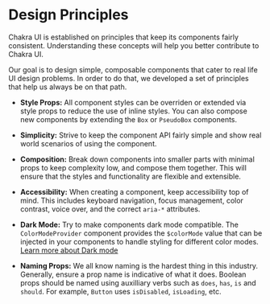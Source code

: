 # Design Principles

Chakra UI is established on principles that keep its components fairly
consistent. Understanding these concepts will help you better contribute to
Chakra UI.

Our goal is to design simple, composable components that cater to real life UI
design problems. In order to do that, we developed a set of principles that help
us always be on that path.

- **Style Props:** All component styles can be overriden or extended via style
  props to reduce the use of inline styles. You can also compose new components by
  extending the `Box` or `PseudoBox` components.

- **Simplicity:** Strive to keep the component API fairly simple and show real
  world scenarios of using the component.

- **Composition:** Break down components into smaller parts with minimal props
  to keep complexity low, and compose them together. This will ensure that the
  styles and functionality are flexible and extensible.

- **Accessibility:** When creating a component, keep accessibility top of mind.
  This includes keyboard navigation, focus management, color contrast, voice
  over, and the correct `aria-*` attributes.

- **Dark Mode:** Try to make components dark mode compatible. The
  `ColorModeProvider` component provides the `$colorMode` value
  that can be injected in your components to handle styling for different color modes.
  [Learn more about Dark mode](/color-mode)

- **Naming Props:** We all know naming is the hardest thing in this industry.
  Generally, ensure a prop name is indicative of what it does. Boolean props
  should be named using auxilliary verbs such as `does`, `has`, `is` and
  `should`. For example, `Button` uses `isDisabled`, `isLoading`, etc.
